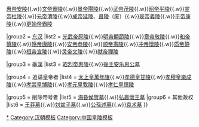 {{Navbox
|name = 漢朝皇陵
|title = [[汉朝]]皇陵
|titlestyle = background: #FF6666 <!-- 五行：火德 -->
|image =

|group1 = [[西汉]]
|list1 = [[刘邦|高帝]][[漢長陵|長陵]]{{.w}}[[汉惠帝|惠帝]][[漢安陵|安陵]]{{.w}}[[汉文帝|文帝]][[漢霸陵|霸陵]]{{.w}}[[汉景帝|景帝]][[汉阳陵|陽陵]]{{.w}}[[汉武帝|武帝]][[汉茂陵|茂陵]]{{.w}}[[汉昭帝|昭帝]][[漢平陵|平陵]]{{.w}}[[汉宣帝|宣帝]][[漢杜陵|杜陵]]{{.w}}[[汉元帝|元帝]][[漢渭陵|渭陵]]{{.w}}[[汉成帝|成帝]][[漢延陵|延陵]]、[[汉昌陵|昌陵]]（废）{{.w}}[[汉哀帝|哀帝]][[漢義陵|義陵]]{{.w}}[[汉平帝|平帝]][[漢康陵|康陵]]{{.w}}[[更始帝]][[漢霸陵|霸陵]]

|group2 = [[东汉]]
|list2 = [[汉光武帝|光武帝]][[漢原陵|原陵]]{{.w}}[[汉明帝|明帝]][[漢顯節陵|顯節陵]]{{.w}}[[汉章帝|章帝]][[漢敬陵|敬陵]]{{.w}}[[汉和帝|和帝]][[漢慎陵|慎陵]]{{.w}}[[汉殇帝|殇帝]][[東漢康陵|康陵]]{{.w}}[[汉安帝|安帝]][[漢恭陵|恭陵]]{{.w}}[[汉顺帝|顺帝]][[漢憲陵|憲陵]]{{.w}}[[汉冲帝|冲帝]][[漢懷陵|懷陵]]{{.w}}[[汉质帝|质帝]][[漢靜陵|静陵]]{{.w}}[[汉桓帝|桓帝]][[漢宣陵|宣陵]]{{.w}}[[汉灵帝|灵帝]][[漢文陵|文陵]]{{.w}}[[汉献帝|献帝]][[漢禪陵|禪陵]] 

|group3 = [[蜀汉|季漢]]
|list3 = [[刘备|昭烈帝]][[成都武侯祠|惠陵]]{{.w}}[[刘禅|後主]][[邙山|安乐思公墓]]

|group4 = 追谥皇帝者
|list4 = [[劉太公|太上皇]][[萬年陵]]{{.w}}[[刘庆 (东汉)|孝德皇]][[孝德皇陵|甘陵]]{{.w}}[[劉開 (漢朝)|孝穆皇]][[献县汉墓群|樂成陵]]{{.w}}[[刘翼|孝崇皇]][[漢博陵|博陵]]{{.w}}[[劉淑 (解瀆亭侯)|孝元皇]][[献县汉墓群|敦陵]]{{.w}}[[刘苌|孝仁皇]][[献县汉墓群|慎陵]]

|group5 = 削除帝号者
|list5 = [[海昏侯墓|海昏侯贺墓]]{{.w}}[[劉辯|弘農懷王墓]]
|group6 = 其他政权
|list6 = [[王莽|王莽墓]]{{.w}}[[刘盆子|刘盆子墓]]{{.w}}[[公孫述墓]]{{.w}}[[袁术|袁术墓]]
}}<noinclude>
[[Category:汉朝皇家陵寝|*]]
[[Category:汉朝模板]]
[[Category:中国皇陵模板]]
</noinclude>